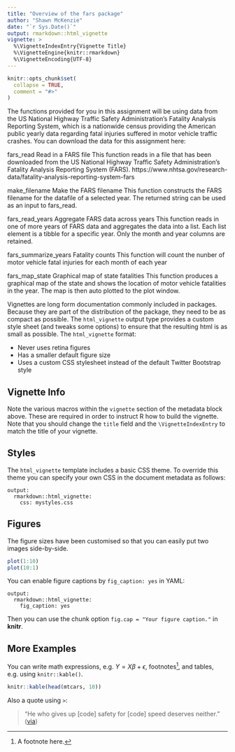 ```yaml
---
title: "Overview of the fars package"
author: "Shawn McKenzie"
date: "`r Sys.Date()`"
output: rmarkdown::html_vignette
vignette: >
  %\VignetteIndexEntry{Vignette Title}
  %\VignetteEngine{knitr::rmarkdown}
  %\VignetteEncoding{UTF-8}
---
```


```r
knitr::opts_chunk$set(
  collapse = TRUE,
  comment = "#>"
)
```


The functions provided for you in this assignment will be using data from the US National Highway Traffic Safety Administration's Fatality Analysis Reporting System, which is a nationwide census providing the American public yearly data regarding fatal injuries suffered in motor vehicle traffic crashes. You can download the data for this assignment here:

fars_read
Read in a FARS file
This function reads in a file that has been downloaded from the US National Highway
Traffic Safety Administration's Fatality Analysis Reporting System (FARS).
https://www.nhtsa.gov/research-data/fatality-analysis-reporting-system-fars

make_filename
Make the FARS filename
This function constructs the FARS filename for the datafile of a selected year. The returned string
can be used as an input to fars_read.

fars_read_years
Aggregate FARS data across years
This function reads in one of more years of FARS data and aggregates the data into a list. Each
list element is a tibble for a specific year. Only the month and year columns are retained.

fars_summarize_years
Fatality counts
This function will count the nunber of motor vehicle fatal injuries for each month of each year

fars_map_state
Graphical map of state fatalities
This function produces a graphical map of the state and shows the location of motor vehicle
fatalities in the year. The map is then auto plotted to the plot window.


Vignettes are long form documentation commonly included in packages. Because they are part of the distribution of the package, they need to be as compact as possible. The `html_vignette` output type provides a custom style sheet (and tweaks some options) to ensure that the resulting html is as small as possible. The `html_vignette` format:

- Never uses retina figures
- Has a smaller default figure size
- Uses a custom CSS stylesheet instead of the default Twitter Bootstrap style

## Vignette Info

Note the various macros within the `vignette` section of the metadata block above. These are required in order to instruct R how to build the vignette. Note that you should change the `title` field and the `\VignetteIndexEntry` to match the title of your vignette.

## Styles

The `html_vignette` template includes a basic CSS theme. To override this theme you can specify your own CSS in the document metadata as follows:

    output: 
      rmarkdown::html_vignette:
        css: mystyles.css

## Figures

The figure sizes have been customised so that you can easily put two images side-by-side. 

```r
plot(1:10)
plot(10:1)
```

You can enable figure captions by `fig_caption: yes` in YAML:

    output:
      rmarkdown::html_vignette:
        fig_caption: yes

Then you can use the chunk option `fig.cap = "Your figure caption."` in **knitr**.

## More Examples

You can write math expressions, e.g. $Y = X\beta + \epsilon$, footnotes^[A footnote here.], and tables, e.g. using `knitr::kable()`.

```r
knitr::kable(head(mtcars, 10))
```

Also a quote using `>`:

> "He who gives up [code] safety for [code] speed deserves neither."
([via](https://twitter.com/hadleywickham/status/504368538874703872))
